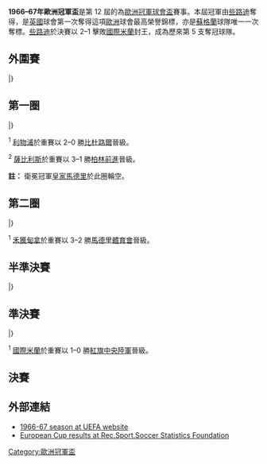 {{NoteTA
|G1=football
|G2=uefa
}}
{{Infobox 國際足球賽事賽季
| tourney_name          = 歐洲冠軍盃
| year                  = 1966–67
| image                 = StadionJamor.JPG
| size                  = 300px
| caption               = 決賽於[[里斯本|里斯本]]的[[國家體育場_(葡萄牙)|國家體育場]]舉行
| edition               = 12
| defending_champ_other = {{flagicon|ESP|1945}} [[皇家馬德里足球俱樂部|皇家馬德里]]
| dates                 = 1966年9月7日–1967年5月25日
| num_teams             = 32 隊
| associations          = 31
| champion_other        = {{flagicon|SCO}} [[凱爾特人足球俱樂部|些路迪]]
| count                 = 1
| second_other          = {{flagicon|ITA}} [[國際米蘭足球俱樂部|國際米蘭]]
| matches               = 65
| goals                 = 212
| attendance            = 
| top_scorer            = {{flagicon|BEL}} [[保羅·雲·希姆斯特|希姆斯特]]（6 球）
| player                = 
| prevseason            = [[1965–66年歐洲冠軍盃|1965–66]]
| nextseason            = [[1967–68年歐洲冠軍盃|1967–68]]
}}

'''1966–67年歐洲冠軍盃'''是第 12 屆的為[[歐洲冠軍聯賽|歐洲冠軍球會盃]]賽事。本屆冠軍由[[凱爾特人足球俱樂部|些路迪]]奪得，是[[英國|英國]]球會第一次奪得這項[[歐洲|歐洲]]球會最高榮譽錦標，亦是[[蘇格蘭|蘇格蘭]]球隊唯一一次奪標。[[凱爾特人足球俱樂部|些路迪]]於決賽以 2–1 擊敗[[國際米蘭足球俱樂部|國際米蘭]]封王，成為歷來第 5 支奪冠球隊。

== 外圍賽 ==
{{TwoLegStart}}
{{TwoLegResult|[[斯利馬流浪者足球俱樂部|施利馬流浪]]|MLT|1–6|'''[[索菲亞中央陸軍足球俱樂部|紅旗中央陸軍]]'''|BUL|var2=1946|1–2|0–4}}
{{TwoLegResult|[[屈福特聯足球會|屈福特聯]]|IRL|1–12|'''[[法蘭克福域多利亞足球會|柏林前進]]'''|GDR|1–6|0–6}}
|}

== 第一圈 ==
{{TwoLegStart}}
{{TwoLegResult|[[馬模FF|馬模]]|SWE|1–5|'''[[馬德里競技俱樂部|馬德里體育會]]'''|ESP|var2=1945|0–2|1–3}}
{{TwoLegResult|[[阿德米拉足球俱樂部|維也納艾特米拿]]|AUT|0–1|'''[[伏伊伏丁那足球俱樂部|禾獲甸拿]]'''|YUG|0–1|0–0}}
{{TwoLegResult|[[雷克雅未克足球俱樂部|雷克雅維克]]|ISL|4–8|'''[[南特足球俱樂部|南特]]'''|FRA|2–3|2–5}}
{{TwoLegResult|'''[[凱爾特人足球俱樂部|些路迪]]'''|SCO|5–0|[[蘇黎世足球俱樂部|蘇黎世]]|SUI|2–0|3–0}}
{{TwoLegResult|'''[[阿賈克斯足球俱樂部|阿積士]]'''|NED|4–1|[[貝西克塔斯體操俱樂部|比錫達斯]]|TUR|2–0|2–1}}
{{TwoLegResult|'''[[利物浦足球俱樂部|利物浦]]'''|ENG|3–3<sup>1</sup>|[[普羅耶什蒂佩特羅魯足球俱樂部|比杜路爾]]|ROU|var2=1965|2–0|1–3}}
{{TwoLegResult|[[埃斯比約聯合足球俱樂部|艾斯堡]]|DEN|0–6|'''[[布拉格杜克拉|布拉格杜克拉]]'''|TCH|0–2|0–4}}
{{TwoLegResult|[[哈卡足球俱樂部|夏卡]]|FIN|1–12|'''[[皇家安德列治體育會|安德列治]]'''|BEL|1–10|0–2}}
{{TwoLegResult|'''[[國際米蘭足球俱樂部|國際米蘭]]'''|ITA|1–0|[[莫斯科魚雷足球俱樂部|莫斯科魚雷]]|URS|1–0|0–0}}
{{TwoLegResult|'''[[沃紹什體育俱樂部|華沙斯]]'''|HUN|var1=1957|7–0|[[葡萄牙士砵亭俱樂部|士砵亭]]|POR|5–0|2–0}}
{{TwoLegResult|'''[[1860慕尼黑足球俱樂部|慕尼黑1860]]'''|FRG|10–1|[[奧摩尼亞體育會|奧摩尼亞]]|CYP|8–0|2–1}}
{{TwoLegResult|'''[[華拉倫加足球會|華拉倫加]]'''|NOR|（w/o）|[[KF地拉那|地拉那11月17日]]|ALB|var2=1946|-|-}}
{{TwoLegResult|[[艾利斯保尼禾爾足球會|艾利斯]]|LUX|4–9|'''[[連菲特足球俱樂部|連菲特]]'''|NIR|3–3|1–6}}
{{TwoLegResult|'''[[索菲亞中央陸軍足球俱樂部|紅旗中央陸軍]]'''|BUL|var1=1946|3–2|[[奧林匹亞科斯足球俱樂部|奧林比亞高斯]]|GRE|var2=old|3–1|0–1}}
{{TwoLegResult|'''[[戈爾尼克扎布熱|薩比利斯]]'''|POL|3–3<sup>2</sup>|[[法蘭克福域多利亞足球會|柏林前進]]|GDR|2–1|1–2}}
|}

<sup>1</sup> [[利物浦足球俱樂部|利物浦]]於重賽以 2–0 勝[[普羅耶什蒂佩特羅魯足球俱樂部|比杜路爾]]晉級。

<sup>2</sup> [[戈爾尼克扎布熱|薩比利斯]]於重賽以 3–1 勝[[法蘭克福域多利亞足球會|柏林前進]]晉級。

'''註：''' 衛冕冠軍[[皇家馬德里足球俱樂部|皇家馬德里]]於此圈輪空。

== 第二圈 ==
{{TwoLegStart}}
{{TwoLegResult|'''[[伏伊伏丁那足球俱樂部|禾獲甸拿]]'''|YUG|3–3<sup>1</sup>|[[馬德里競技俱樂部|馬德里體育會]]|ESP|var2=1945|3–1|0–2}}
{{TwoLegResult|[[南特足球俱樂部|南特]]|FRA|2–6|'''[[凱爾特人足球俱樂部|些路迪]]'''|SCO|1–3|1–3}}
{{TwoLegResult|'''[[阿賈克斯足球俱樂部|阿積士]]'''|NED|7–3|[[利物浦足球俱樂部|利物浦]]|ENG|5–1|2–2}}
{{TwoLegResult|'''[[布拉格杜克拉|布拉格杜克拉]]'''|TCH|6–2|[[皇家安德列治體育會|安德列治]]|BEL|4–1|2–1}}
{{TwoLegResult|'''[[國際米蘭足球俱樂部|國際米蘭]]'''|ITA|4–1|[[沃紹什體育俱樂部|華沙斯]]|HUN|var2=1957|2–1|2–0}}
{{TwoLegResult|[[1860慕尼黑足球俱樂部|慕尼黑1860]]|FRG|2–3|'''[[皇家馬德里足球俱樂部|皇家馬德里]]'''|ESP|var2=1945|1–0|1–3}}
{{TwoLegResult|[[華拉倫加足球會|華拉倫加]]|NOR|2–5|'''[[連菲特足球俱樂部|連菲特]]'''|NIR|1–4|1–1}}
{{TwoLegResult|'''[[索菲亞中央陸軍足球俱樂部|紅旗中央陸軍]]'''|BUL|var1=1946|4–3|[[戈爾尼克扎布熱|薩比利斯]]|POL|4–0|0–3}}
|}

<sup>1</sup> [[伏伊伏丁那足球俱樂部|禾獲甸拿]]於重賽以 3–2 勝[[馬德里競技俱樂部|馬德里體育會]]晉級。

== 半準決賽 ==
{{TwoLegStart}}
{{TwoLegResult|[[伏伊伏丁那足球俱樂部|禾獲甸拿]]|YUG|1–2|'''[[凱爾特人足球俱樂部|些路迪]]'''|SCO|1–0|0–2}}
{{TwoLegResult|[[阿賈克斯足球俱樂部|阿積士]]|NED|2–3|'''[[布拉格杜克拉|布拉格杜克拉]]'''|TCH|1–1|1–2}}
{{TwoLegResult|'''[[國際米蘭足球俱樂部|國際米蘭]]'''|ITA|3–0|[[皇家馬德里足球俱樂部|皇家馬德里]]|ESP|var2=1945|1–0|2–0}}
{{TwoLegResult|[[連菲特足球俱樂部|連菲特]]|NIR|2–3|'''[[索菲亞中央陸軍足球俱樂部|紅旗中央陸軍]]'''|BUL|var2=1946|2–2|0–1}}
|}

== 準決賽 ==
{{TwoLegStart}}
{{TwoLegResult|'''[[凱爾特人足球俱樂部|些路迪]]'''|SCO|3–1|[[布拉格杜克拉|布拉格杜克拉]]|TCH|3–1|0–0}}
{{TwoLegResult|'''[[國際米蘭足球俱樂部|國際米蘭]]'''|ITA|2–2<sup>1</sup>|[[索菲亞中央陸軍足球俱樂部|紅旗中央陸軍]]|BUL|var2=1946|1–1|1–1}}
|}

<sup>1</sup> [[國際米蘭足球俱樂部|國際米蘭]]於重賽以 1–0 勝[[索菲亞中央陸軍足球俱樂部|紅旗中央陸軍]]晉級。

== 決賽 ==
{{main|1967年歐洲冠軍盃決賽}}

{{footballbox
|date = 1967年5月25日
|team1 = [[國際米蘭足球俱樂部|國際米蘭]] {{flagicon|ITA}}
|score = 1–2
|report = [https://web.archive.org/web/20131004214709/http://www.uefa.com/uefachampionsleague/season%3D1966/matches/round%3D950/match%3D62255/postmatch/lineups/index.html 報告]
|team2 = {{flagicon|SCO}} [[凱爾特人足球俱樂部|些路迪]]
|goals1 = 
|goals2 = 
|stadium = [[國家體育場_(葡萄牙)|國家體育場]]，[[里斯本|里斯本]]
|attendance = 45,000
|referee = Kurt Tschenscher（[[德國足球總會|西德]]）
}}

== 外部連結 ==
*[http://www.uefa.com/competitions/UCL/history/Season=1966/intro.html 1966-67 season at UEFA website]{{Wayback|url=http://www.uefa.com/competitions/UCL/history/Season=1966/intro.html |date=20100201161755 }}
*[http://www.rsssf.com/ec/ecomp.html European Cup results at Rec.Sport.Soccer Statistics Foundation]{{Wayback|url=http://www.rsssf.com/ec/ecomp.html |date=20180116045414 }}

{{歐洲冠軍聯賽球季}}
{{國際俱樂部足球}}

[[Category:歐洲冠軍盃|Category:歐洲冠軍盃]]